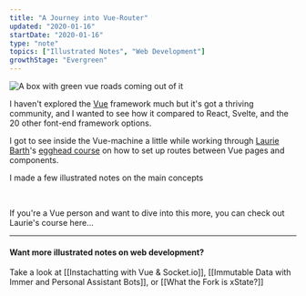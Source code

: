 ```yaml
---
title: "A Journey into Vue-Router"
updated: "2020-01-16"
startDate: "2020-01-16"
type: "note"
topics: ["Illustrated Notes", "Web Development"]
growthStage: "Evergreen"
---
```


<TwoColumn>

![A box with green vue roads coming out of it](https://res.cloudinary.com/dg3gyk0gu/image/upload/v1592262763/maggieappleton.com/egghead-course-notes/vuerouter/thumb_2x.png)

I haven't explored the [Vue](https://vuejs.org/) framework much but it's got a thriving community, and I wanted to see how it compared to React, Svelte, and the 20 other font-end framework options.

</TwoColumn>

I got to see inside the Vue-machine a little while working through [Laurie Barth](https://twitter.com/laurieontech)'s [egghead course](https://egghead.io/courses/a-journey-with-vue-router) on how to set up routes between Vue pages and components.

I made a few illustrated notes on the main concepts

<BasicImage
    alt="Journey with Vue Router"
    src="https://res.cloudinary.com/dg3gyk0gu/image/upload/v1592262764/maggieappleton.com/egghead-course-notes/vuerouter/VueRouter_1.png"
/>

<BasicImage
    alt="To setup, install and import vue router, create an empty array of routes, and pass that array into a new router function"
    src="https://res.cloudinary.com/dg3gyk0gu/image/upload/v1592262762/maggieappleton.com/egghead-course-notes/vuerouter/VueRouter_2.png"
/>

<BasicImage
    alt="When making new routes, each one needs a path and a component. We can also pass parameters to our routes"
    src="https://res.cloudinary.com/dg3gyk0gu/image/upload/v1592262765/maggieappleton.com/egghead-course-notes/vuerouter/VueRouter_3.png"
/>

<BasicImage
    alt="The wild card path acts as a cacthall for unknown routes"
    src="https://res.cloudinary.com/dg3gyk0gu/image/upload/v1592262764/maggieappleton.com/egghead-course-notes/vuerouter/VueRouter_4.png"
/>

<br />

If you're a Vue person and want to dive into this more, you can check out Laurie's course here...

<a noTip href="https://egghead.io/courses/a-journey-with-vue-router">
    <ImageFrame
        width="90%"
        alt="Shareable Custom Hooks in React"
        src="https://og-image-egghead-course.now.sh/a-journey-with-vue-router"
    />
</a>

---

#### Want more illustrated notes on web development?

Take a look at [[Instachatting with Vue & Socket.io]], [[Immutable Data with Immer and Personal Assistant Bots]], or [[What the Fork is xState?]]
